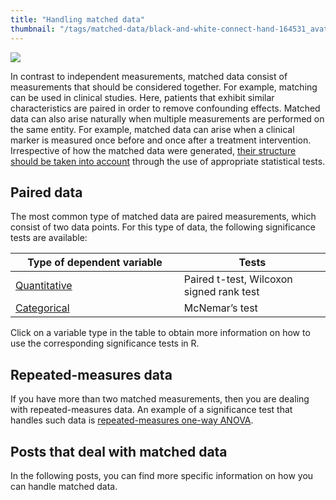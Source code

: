 ```yaml
---
title: "Handling matched data"
thumbnail: "/tags/matched-data/black-and-white-connect-hand-164531_avatar.jpg"
---
```

<img src="black-and-white-connect-hand-164531_avatar.jpg">

In contrast to independent measurements, matched data consist of measurements that should be considered together. For example, matching can be used in clinical studies. Here, patients that exhibit similar characteristics are paired in order to remove confounding effects. Matched data can also arise naturally when multiple measurements are performed on the same entity. For example, matched data can arise when a clinical marker is measured once before and once after a
treatment intervention. Irrespective of how the matched data were generated, [their structure should be taken into account](/post/statistical_test/paired_vs_unpaired_tests/) through the use of appropriate statistical tests.

## Paired data

The most common type of matched data are paired measurements, which consist of two data points. For this type of data, the following significance tests are available:

| Type of dependent variable   | Tests
|---------------------|------------------|
| [Quantitative](/post/statistical_test/signed_wilcox_rank_test/) | Paired t-test, Wilcoxon signed rank test |
| [Categorical](/post/statistical_test/mcnemars_test/)         | McNemar's test      |

Click on a variable type in the table to obtain more information on how to use the corresponding significance tests in R.

## Repeated-measures data

If you have more than two matched measurements, then you are dealing with repeated-measures data. An example of a significance test that handles such data is [repeated-measures one-way ANOVA](https://www.graphpad.com/guides/prism/7/statistics/index.htm?stat_checklist_1wayanova_rm.htm).

## Posts that deal with matched data

In the following posts, you can find more specific information on how you can handle matched data.
